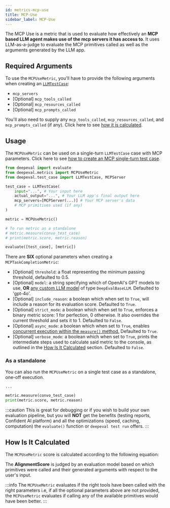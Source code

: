 ```yaml
---
id: metrics-mcp-use
title: MCP-Use
sidebar_label: MCP-Use
---
```


<head>
  <link rel="canonical" href="https://deepeval.com/docs/metrics-mcp-use" />
</head>


<MetricTagsDisplayer singleTurn={true} referenceless={true} />

The MCP Use is a metric that is used to evaluate how effectively an **MCP based LLM agent makes use of the mcp servers it has access to**. It uses LLM-as-a-judge to evaluate the MCP primitives called as well as the arguments generated by the LLM app.

## Required Arguments

To use the `MCPUseMetric`, you'll have to provide the following arguments when creating an [`LLMTestCase`](https://www.deepeval.com/docs/evaluation-test-cases):

- `mcp_servers`
- [Optional] `mcp_tools_called`
- [Optional] `mcp_resources_called`
- [Optional] `mcp_prompts_called`

You'll also need to supply any `mcp_tools_called`, `mcp_resources_called`, and `mcp_prompts_called` (if any). Click here to see [how it is calculated](#how-is-it-calculated).

## Usage

The `MCPUseMetric` can be used on a single-turn `LLMTestCase` case with MCP parameters. Click here to see [how to create an MCP single-turn test case](https://www.deepeval.com/docs/evaluation-mcp#single-turn).

```python
from deepeval import evaluate
from deepeval.metrics import MCPUseMetric
from deepeval.test_case import LLMTestCase, MCPServer

test_case = LLMTestCase(
    input="...", # Your input here
    actual_output="...", # Your LLM app's final output here
    mcp_servers=[MCPServer(...)] # Your MCP server's data
    # MCP primitives used (if any)
)

metric = MCPUseMetric()

# To run metric as a standalone
# metric.measure(convo_test_case)
# print(metric.score, metric.reason)

evaluate([test_case], [metric])
```

There are **SIX** optional parameters when creating a `MCPTaskCompletionMetric`:

- [Optional] `threshold`: a float representing the minimum passing threshold, defaulted to 0.5.
- [Optional] `model`: a string specifying which of OpenAI's GPT models to use, **OR** [any custom LLM model](/docs/metrics-introduction#using-a-custom-llm) of type `DeepEvalBaseLLM`. Defaulted to 'gpt-4o'.
- [Optional] `include_reason`: a boolean which when set to `True`, will include a reason for its evaluation score. Defaulted to `True`.
- [Optional] `strict_mode`: a boolean which when set to `True`, enforces a binary metric score: 1 for perfection, 0 otherwise. It also overrides the current threshold and sets it to 1. Defaulted to `False`.
- [Optional] `async_mode`: a boolean which when set to `True`, enables [concurrent execution within the `measure()` method.](/docs/metrics-introduction#measuring-a-metric-in-async) Defaulted to `True`.
- [Optional] `verbose_mode`: a boolean which when set to `True`, prints the intermediate steps used to calculate said metric to the console, as outlined in the [How Is It Calculated](#how-is-it-calculated) section. Defaulted to `False`.

### As a standalone

You can also run the `MCPUseMetric` on a single test case as a standalone, one-off execution.

```python
...

metric.measure(convo_test_case)
print(metric.score, metric.reason)
```

:::caution
This is great for debugging or if you wish to build your own evaluation pipeline, but you will **NOT** get the benefits (testing reports, Confident AI platform) and all the optimizations (speed, caching, computation) the `evaluate()` function or `deepeval test run` offers.
:::

## How Is It Calculated

The `MCPUseMetric` score is calculated according to the following equation:

<Equation formula="\text{MCP Use Score} = \text{AlignmentScore(Primitives Used, Primitives Available)}" />

The **AlignmentScore** is judged by an evaluation model based on which primitives were called and their generated arguments with respect to the user's input.

:::info
The `MCPUseMetric` evaluates if the right tools have been called with the right parameters i.e, if all the optional parameters above are not provided, the `MCPUseMetric` evaluates if calling any of the available primitives would have been better.
:::
